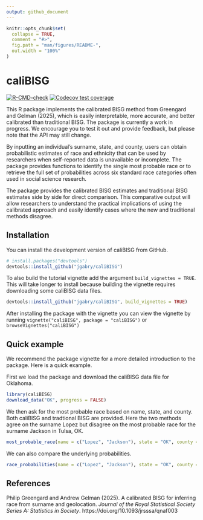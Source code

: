 ```yaml
---
output: github_document
---
```


<!-- README.md is generated from README.Rmd. Please edit that file -->

```r
knitr::opts_chunk$set(
  collapse = TRUE,
  comment = "#>",
  fig.path = "man/figures/README-",
  out.width = "100%"
)
```

# caliBISG

<!-- badges: start -->
[![R-CMD-check](https://github.com/jgabry/caliBISG/actions/workflows/R-CMD-check.yaml/badge.svg)](https://github.com/jgabry/caliBISG/actions/workflows/R-CMD-check.yaml)
[![Codecov test coverage](https://codecov.io/gh/jgabry/caliBISG/branch/main/graph/badge.svg)](https://app.codecov.io/gh/jgabry/caliBISG?branch=main)
<!-- badges: end -->

This R package implements the calibrated BISG method from Greengard and Gelman
(2025), which is easily interpretable, more accurate, and better calibrated than
traditional BISG. The package is currently a work in progress. We encourage you
to test it out and provide feedback, but please note that the API may still
change.

By inputting an individual's surname, state, and county, users can obtain
probabilistic estimates of race and ethnicity that can be used by researchers
when self-reported data is unavailable or incomplete. The package provides
functions to identify the single most probable race or to retrieve the full set
of probabilities across six standard race categories often used in social
science research.

The package provides the calibrated BISG estimates and traditional BISG
estimates side by side for direct comparison. This comparative output will allow
researchers to understand the practical implications of using the calibrated
approach and easily identify cases where the new and traditional methods
disagree.


## Installation

You can install the development version of caliBISG from GitHub. 

```r
# install.packages("devtools")
devtools::install_github("jgabry/caliBISG")
```

To also build the tutorial vignette add the argument `build_vignettes = TRUE`. 
This will take longer to install because building the vignette requires 
downloading some caliBISG data files.

```r
devtools::install_github("jgabry/caliBISG", build_vignettes = TRUE)
```

After installing the package with the vignette you can view the vignette by
running `vignette("caliBISG", package = "caliBISG")` or
`browseVignettes("caliBISG")`

## Quick example

We recommend the package vignette for a more detailed introduction to the package. 
Here is a quick example.

First we load the package and download the caliBISG data file for Oklahoma. 

```r
library(caliBISG)
download_data("OK", progress = FALSE)
```

We then ask for the most probable race based on name, state, and county. 
Both caliBISG and tradtional BISG are provided. Here the two methods agree
on the surname Lopez but disagree on the most probable race for the surname
Jackson in Tulsa, OK.

```r
most_probable_race(name = c("Lopez", "Jackson"), state = "OK", county = "Tulsa")
```

We can also compare the underlying probabilities. 

```r
race_probabilities(name = c("Lopez", "Jackson"), state = "OK", county = "Tulsa")
```

## References

Philip Greengard and Andrew Gelman (2025). A calibrated BISG for inferring race
from surname and geolocation.
*Journal of the Royal Statistical Society Series A: Statistics in Society*.
https://doi.org/10.1093/jrsssa/qnaf003

